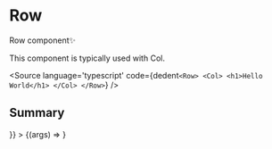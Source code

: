 

<Meta title="Whosfree/Globals/Row" component={Row} />

# Row

Row component✨

This component is typically used with Col.

<Source
  language='typescript'
  code={dedent`
     <Row>
       <Col>
        <h1>Hello World</h1>
       </Col>
    </Row>
  `}
/>

## Summary

<Canvas>
  <Story 
  name="Explore"
  args={{
    children: <H1Elem text='Row' />
  }}
  > 
    {(args) => <Row { ...args } />}
  </Story>
</Canvas>

<ArgsTable of={Row} />